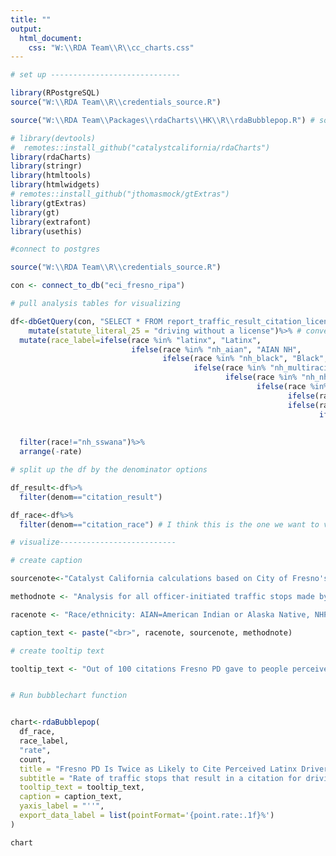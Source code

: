 ```yaml
---
title: ""
output:
  html_document:
    css: "W:\\RDA Team\\R\\cc_charts.css"
---
```

<!-- link to Google Font -->
<link href="https://fonts.googleapis.com/css2?family=Inter:wght@100;200;300;400;500;600;700;800;900&display=swap" rel="stylesheet">

```r

# set up -----------------------------

library(RPostgreSQL)
source("W:\\RDA Team\\R\\credentials_source.R")

source("W:\\RDA Team\\Packages\\rdaCharts\\HK\\R\\rdaBubblepop.R") # sourcing one of the visual files so I can get color codes

# library(devtools)
#  remotes::install_github("catalystcalifornia/rdaCharts") 
library(rdaCharts)
library(stringr)
library(htmltools) 
library(htmlwidgets)
# remotes::install_github("jthomasmock/gtExtras")
library(gtExtras)
library(gt)
library(extrafont)
library(usethis)

#connect to postgres

source("W:\\RDA Team\\R\\credentials_source.R")

con <- connect_to_db("eci_fresno_ripa")

# pull analysis tables for visualizing

df<-dbGetQuery(con, "SELECT * FROM report_traffic_result_citation_license_race")%>%
    mutate(statute_literal_25 = "driving without a license")%>% # convert text for offense to be title case
  mutate(race_label=ifelse(race %in% "latinx", "Latinx",
                           ifelse(race %in% "nh_aian", "AIAN NH",
                                  ifelse(race %in% "nh_black", "Black",
                                         ifelse(race %in% "nh_multiracial", "Multiracial",
                                                ifelse(race %in% "nh_nhpi", "NHPI NH",
                                                       ifelse(race %in% "nh_sswana", "SSWANA NH",
                                                              ifelse(race %in% "nh_white", "White",
                                                              ifelse(race %in% "aiain_aoic", "AIAN",
                                                                     ifelse(race %in% "nhpia_aoic", "NHPI",
                                                                            ifelse(race %in% "sswana_aoic","SWANA/SA",
                                                                                   ifelse(race %in% 'nh_asian', "Asian", race))))))))))))%>%
  filter(race!="nh_sswana")%>%
  arrange(-rate)

# split up the df by the denominator options

df_result<-df%>%
  filter(denom=="citation_result")

df_race<-df%>%
  filter(denom=="citation_race") # I think this is the one we want to visualize

```

```r

# visualize--------------------------

# create caption 

sourcenote<-"Catalyst California calculations based on City of Fresno's Police Stop Data (2022), catalystcalifornia.org, 2024. "

methodnote <- "Analysis for all officer-initiated traffic stops made by officers in 2022 that resulted in a citation for infraction."

racenote <- "Race/ethnicity: AIAN=American Indian or Alaska Native, NHPI=Native Hawaiian or Pacific Islander, SWANA/SA=Southwest Asian (Middle Eastern) or North African, or South Asian."

caption_text <- paste("<br>", racenote, sourcenote, methodnote)

# create tooltip text

tooltip_text <- "Out of 100 citations Fresno PD gave to people perceived as <b>{point.race_label}</b>, <b>{point.rate:.1f}%</b> were for <b>{point.statute_literal_25}</b>, or a total of <b>{point.count:.1f}</b> people cited."


# Run bubblechart function


chart<-rdaBubblepop(
  df_race,
  race_label,
  "rate",
  count,
  title = "Fresno PD Is Twice as Likely to Cite Perceived Latinx Drivers for Driving Without a License Compared to Perceived White Drivers",
  subtitle = "Rate of traffic stops that result in a citation for driving without a license by perceived race",
  tooltip_text = tooltip_text,
  caption = caption_text,
  yaxis_label = "''",
  export_data_label = list(pointFormat='{point.rate:.1f}%') 
)

```

```r

chart

```
<script>
  widg = document.getElementsByClassName('html-widget'); //find widgets
  for (let i = 0; i < widg.length; i++) { //loop through
    document.getElementsByClassName('highchart')[i].style.width = '100%'; //adjust width
    document.getElementsByClassName('highchart')[i].style.height = '100%'; //adjust height
  }
</script>